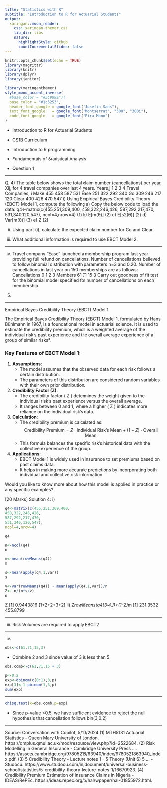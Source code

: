 ```yaml
---
title: "Statistics with R"
subtitle: "Introduction to R for Actuarial Students"
output:
  xaringan::moon_reader:
    css: xaringan-themer.css
    lib_dir: libs
    nature:
      highlightStyle: github
      countIncrementalSlides: false
---
```



```r
knitr::opts_chunk$set(echo = TRUE)
library(magrittr)
library(knitr)
library(dplyr)
library(janitor)


```

```r
library(xaringanthemer)
style_mono_accent_inverse(
  #base_color = "#3C989E")(
  base_color = "#1c5253",
  header_font_google = google_font("Josefin Sans"),
  text_font_google   = google_font("Montserrat", "300", "300i"),
  code_font_google   = google_font("Fira Mono")
)
```

* Introduction to R for Actuarial Students

* CS1B Curriculum

* Introduction to R programming
* Fundamentals of Statistical Analysis

* Question 1

---

Q. 4)
The table below shows the total claim number (cancellations) per year, Xij, for 4 travel companies over last 4 years.
Years,j
1
2
3
4
Travel Companies, i
Make
455
458
587
531
Ease
251
322
292
340
Go
309
246
217
120
Clear
400
426
470
547
i) Using Empirical Bayes Credibility Theory (EBCT) Model 1, compute the following
a) Copy the below code to load the data:
q4<-matrix(c(455,251,309,400,
458,322,246,426,
587,292,217,470,
531,340,120,547),
ncol=4,nrow=4)
(1)
b) E[m(θ)]
(2)
c) E[s2(θ)]
(2)
d) Var[m(θ)]
(3)
e) Z
(2)

ii) Using part (i), calculate the expected claim number for Go and Clear.

iii) What additional information is required to use EBCT Model 2.

---

iv) Travel company “Ease” launched a membership program last year providing full refund on cancellations. Number of cancellations believed to follow binomial distribution with parameters n=3 and 0.20.
Number of cancellations in last year on 150 memberships are as follows:
Cancellations
0
1
2
3
Members
61
71
15
3
Carry out goodness of fit test for the binomial model specified for number of cancellations on each membership.
(5)

---


Empirical Bayes Credibility Theory (EBCT) Model 1

The Empirical Bayes Credibility Theory (EBCT) Model 1, formulated by Hans Bühlmann in 1967, is a foundational model in actuarial science. It is used to estimate the credibility premium, which is a weighted average of the individual risk's past experience and the overall average experience of a group of similar risks³.

### Key Features of EBCT Model 1:
1. **Assumptions**:
   - The model assumes that the observed data for each risk follows a certain distribution.
   - The parameters of this distribution are considered random variables with their own prior distribution.

2. **Credibility Factor (Z)**:
   - The credibility factor \( Z \) determines the weight given to the individual risk's past experience versus the overall average.
   - It ranges between 0 and 1, where a higher \( Z \) indicates more reliance on the individual risk's data.

3. **Calculation**:
   - The credibility premium is calculated as:
     $$
     \text{Credibility Premium} = Z \cdot \text{Individual Risk's Mean} + (1 - Z) \cdot \text{Overall Mean}
     $$
   - This formula balances the specific risk's historical data with the collective experience of the group.

4. **Applications**:
   - EBCT Model 1 is widely used in insurance to set premiums based on past claims data.
   - It helps in making more accurate predictions by incorporating both individual and collective risk information.

Would you like to know more about how this model is applied in practice or any specific examples?



[20 Marks]
Solution 4:
i)

```r
q4<-matrix(c(455,251,309,400,
458,322,246,426,
587,292,217,470,
531,340,120,547),
ncol=4,nrow=4)
```


```r
q4
```

```r
n<-ncol(q4)
n
```


```r
m<-mean(rowMeans(q4))
m
```


```r
s<-mean(apply(q4,1,var))
s
```


```r
v<-var(rowMeans(q4)) - mean(apply(q4,1,var))/n
Z<- n/(n+s/v)
n
```


Z
[1] 0.9443816
[1+2+2+3+2]
ii)
Z*rowMeans(q4[3:4,])+(1-Z)*m
[1] 231.3532 455.8799


---

iii)
Risk Volumes are required to apply EBCT2


---

iv)

```r
obs<-c(61,71,15,3)
```


* Combine 2 and 3 since value of 3 is less than 5

```r
obs.comb<-c(61,71,15 + 3)
```


```r
p<-0.2
exp<-dbinom(c(0:1),3,p)
exp[3]<-1-pbinom(1,3,p)
sum(exp)
```



---

```r
chisq.test(x=obs.comb,p=exp)
```


* Since p-value <0.5, we have sufficient evidence to reject the null hypothesis that cancellation follows bin(3,0.2)

---

Source: Conversation with Copilot, 5/10/2024
(1) MTH5131 Actuarial Statistics - Queen Mary University of London. https://qmplus.qmul.ac.uk/mod/resource/view.php?id=2522684.
(2) Risk Modelling in General Insurance - Cambridge University Press .... https://assets.cambridge.org/97805218/63940/index/9780521863940_index.pdf.
(3) 5 Credibility Theory - Lecture notes 1 - 5 Theory (Unit 6) 5 ... - Studocu. https://www.studocu.com/in/document/universal-business-school/statistics/5-credibility-theory-lecture-notes-1/16670923.
(4) Credibility Premium Estimation of Insurance Claims in Nigeria - IDEAS/RePEc. https://ideas.repec.org/p/hal/wpaper/hal-01855972.html.


